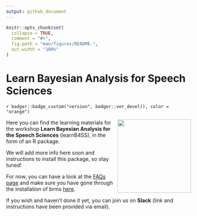 ```yaml
---
output: github_document
---
```


<!-- README.md is generated from README.Rmd. Please edit that file -->

```r
knitr::opts_chunk$set(
  collapse = TRUE,
  comment = "#>",
  fig.path = "man/figures/README-",
  out.width = "100%"
)
```

# Learn Bayesian Analysis for Speech Sciences 

<!-- badges: start -->
`r badger::badge_custom("version", badger::ver_devel(), color = "orange")`
<!-- badges: end -->

<img src='man/figures/Logo.png' align="right" height="200" />
Here you can find the learning materials for the workshop **Learn Bayesian Analysis for the Speech Sciences** (learnB4SS), in the form of an R package.

We will add more info here soon and instructions to install this package, so stay tuned!

For now, you can have a look at the [FAQs page](https://learnb4ss.github.io/learnB4SS/articles/faqs.html) and make sure you have gone through the installation of brms [here](https://learnb4ss.github.io/learnB4SS/articles/install-brms.html).

If you wish and haven't done it yet, you can join us on **Slack** (link and instructions have been provided via email).


